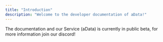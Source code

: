 ```yaml
---
title: "Introduction"
description: "Welcome to the developer documentation of aData!"
---
```


<Info>
  The documentation and our Service (aData) is currently in public beta, for more information join our discord!
</Info>